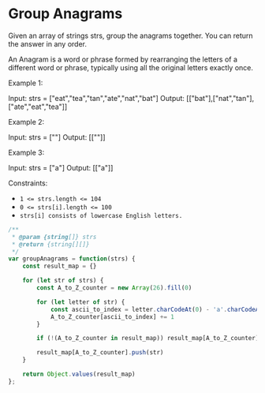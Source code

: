 # Group Anagrams

Given an array of strings strs, group the anagrams together. You can return the answer in any order.

An Anagram is a word or phrase formed by rearranging the letters of a different word or phrase, typically using all the original letters exactly once.

Example 1:

Input: strs = ["eat","tea","tan","ate","nat","bat"]
Output: [["bat"],["nat","tan"],["ate","eat","tea"]]

Example 2:

Input: strs = [""]
Output: [[""]]

Example 3:

Input: strs = ["a"]
Output: [["a"]]

Constraints:

- `1 <= strs.length <= 104`
- `0 <= strs[i].length <= 100`
- `strs[i] consists of lowercase English letters.`

```js
/**
 * @param {string[]} strs
 * @return {string[][]}
 */
var groupAnagrams = function(strs) {
    const result_map = {}

    for (let str of strs) {
        const A_to_Z_counter = new Array(26).fill(0)

        for (let letter of str) {
            const ascii_to_index = letter.charCodeAt(0) - 'a'.charCodeAt(0)
            A_to_Z_counter[ascii_to_index] += 1
        }

        if (!(A_to_Z_counter in result_map)) result_map[A_to_Z_counter] = []

        result_map[A_to_Z_counter].push(str)
    }

    return Object.values(result_map)
};
```
